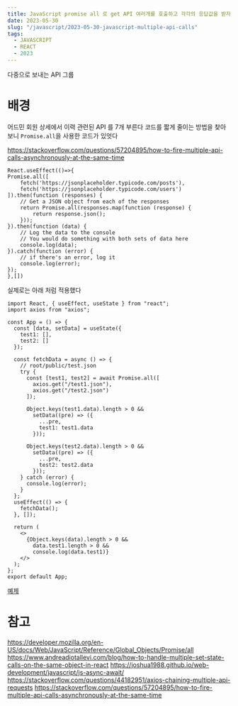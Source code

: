 ```yaml
---
title: JavaScript promise all 로 get API 여러개를 호출하고 각각의 응답값을 받자
date: 2023-05-30
slug: "/javascript/2023-05-30-javascript-multiple-api-calls"
tags:
  - JAVASCRIPT
  - REACT
  - 2023
---
```


다중으로 보내는 API 그룹
# 배경
어드민 회원 상세에서 이력 관련된 API 를 7개 부른다
코드를 짧게 줄이는 방법을 찾아보니 `Promise.all`을 사용한 코드가 있엇다


https://stackoverflow.com/questions/57204895/how-to-fire-multiple-api-calls-asynchronously-at-the-same-time
```
React.useEffect(()=>{
Promise.all([
    fetch('https://jsonplaceholder.typicode.com/posts'),
    fetch('https://jsonplaceholder.typicode.com/users')
]).then(function (responses) {
    // Get a JSON object from each of the responses
    return Promise.all(responses.map(function (response) {
        return response.json();
    }));
}).then(function (data) {
    // Log the data to the console
    // You would do something with both sets of data here
    console.log(data);
}).catch(function (error) {
    // if there's an error, log it
    console.log(error);
});
},[])
```

실제로는 아래 처럼 적용했다

```
import React, { useEffect, useState } from "react";
import axios from "axios";

const App = () => {
  const [data, setData] = useState({
    test1: [],
    test2: []
  });

  const fetchData = async () => {
    // root/public/test.json
    try {
      const [test1, test2] = await Promise.all([
        axios.get("/test1.json"),
        axios.get("/test2.json")
      ]);

      Object.keys(test1.data).length > 0 &&
        setData((pre) => ({
          ...pre,
          test1: test1.data
        }));

      Object.keys(test2.data).length > 0 &&
        setData((pre) => ({
          ...pre,
          test2: test2.data
        }));
    } catch (error) {
      console.log(error);
    }
  };
  useEffect(() => {
    fetchData();
  }, []);

  return (
    <>
      {Object.keys(data).length > 0 &&
        data.test1.length > 0 &&
        console.log(data.test1)}
    </>
  );
};
export default App;
```
[예제](https://codesandbox.io/s/datagetex-v621x2)


# 참고


https://developer.mozilla.org/en-US/docs/Web/JavaScript/Reference/Global_Objects/Promise/all
https://www.andreadiotallevi.com/blog/how-to-handle-multiple-set-state-calls-on-the-same-object-in-react
https://joshua1988.github.io/web-development/javascript/js-async-await/
https://stackoverflow.com/questions/44182951/axios-chaining-multiple-api-requests
https://stackoverflow.com/questions/57204895/how-to-fire-multiple-api-calls-asynchronously-at-the-same-time